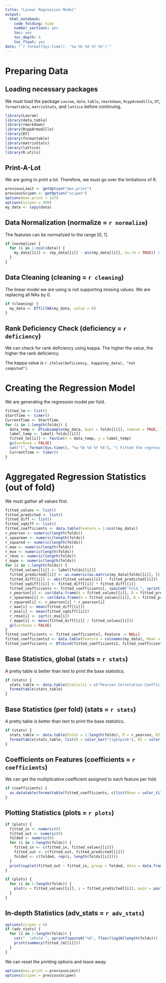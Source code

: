 ```yaml
---
title: "Linear Regression Model"
output:
  html_notebook:
    code_folding: hide
    number_sections: yes
    toc: yes
    toc_depth: 6
    toc_float: yes
date: "`r format(Sys.time(), '%a %b %d %Y %X')`"
---
```


# Preparing Data

## Loading necessary packages

We must load the package `Laurae`, `data.table`, `rmarkdown`, `RcppArmadillo`, `DT`, `formattable`, `matrixStats`, and `lattice` before continuing.

```r
library(Laurae)
library(data.table)
library(rmarkdown)
library(RcppArmadillo)
library(DT)
library(formattable)
library(matrixStats)
library(lattice)
library(R.utils)
```

## Print-A-Lot

We are going to print a lot. Therefore, we must go over the limitations of R.

```r
previousLimit <- getOption("max.print")
previousScipen <- getOption("scipen")
options(max.print = 1e7)
options(scipen = 999)
my_data <- copy(data)
```

## Data Normalization (normalize = `r normalize`)

The features can be normalized to the range [0, 1\].

```r
if (normalize) {
  for (i in 1:ncol(data)) {
    my_data[[i]] <- (my_data[[i]] - min(my_data[[i]], na.rm = TRUE)) / (max(my_data[[i]], na.rm = TRUE) - min(my_data[[i]], na.rm = TRUE))
  }
}
```

## Data Cleaning (cleaning = `r cleaning`)

The linear model we are using is not supporting missing values. We are replacing all NAs by 0.

```r
if (cleaning) {
  my_data <- DTfillNA(my_data, value = 0)
}
```

## Rank Deficiency Check (deficiency = `r deficiency`)

We can check for rank deficiency using kappa. The higher the value, the higher the rank deficiency.

The kappa value is `r ifelse(deficiency, kappa(my_data), "not computed")`.

# Creating the Regression Model

We are generating the regression model per fold.

```r
fitted_lm <- list()
StartTime <- timer()
CurrentTime <- StartTime
for (i in 1:length(folds)) {
  data_temp <- DTsubsample(my_data, kept = folds[[i]], remove = TRUE, low_mem = FALSE, collect = 50, silent = TRUE)
  label_temp <- label[-folds[[i]]]
  fitted_lm[[i]] <- fastLm(X = data_temp, y = label_temp)
  gc(verbose = FALSE)
  cat("[", format(Sys.time(), "%a %b %d %Y %X"), "] Fitted the regression model on fold ", sprintf(paste0("%0", floor(log10(length(folds))) + 1, "d"), i), " in ", sprintf("%07.03f", (timer() - CurrentTime) / 1000), "s.  \n", sep = "")
  CurrentTime <- timer()
}
```

# Aggregated Regression Statistics (out of fold)

We must gather all values first.

```r
fitted_values <- list()
fitted_predicted <- list()
fitted_diff <- list()
fitted_sqdiff <- list()
fitted_coefficients <- data.table(Feature = 1:ncol(my_data))
r_pearson <- numeric(length(folds))
r_spearman <- numeric(length(folds))
r_squared <- numeric(length(folds))
r_mae <- numeric(length(folds))
r_mse <- numeric(length(folds))
r_rmse <- numeric(length(folds))
r_mape <- numeric(length(folds))
for (i in 1:length(folds)) {
  fitted_values[[i]] <- label[folds[[i]]]
  fitted_predicted[[i]] <- as.numeric(as.matrix(my_data[folds[[i]], ]) %*% fitted_lm[[i]]$coefficients)
  fitted_diff[[i]] <- abs(fitted_values[[i]] - fitted_predicted[[i]])
  fitted_sqdiff[[i]] <- fitted_diff[[i]] * fitted_diff[[i]]
  fitted_coefficients <- fitted_coefficients[, (paste0("Fold_", sprintf(paste0("%0", floor(log10(length(folds))) + 1, "d"), i))) := as.numeric(fitted_lm[[i]]$coefficients)]
  r_pearson[i] <- cor(data.frame(A = fitted_values[[i]], B = fitted_predicted[[i]]), method = "pearson")[1, 2]
  r_spearman[i] <- cor(data.frame(A = fitted_values[[i]], B = fitted_predicted[[i]]), method = "spearman")[1, 2]
  r_squared[i] <- r_pearson[i] * r_pearson[i]
  r_mae[i] <- mean(fitted_diff[[i]])
  r_mse[i] <- mean(fitted_sqdiff[[i]])
  r_rmse[i] <- sqrt(r_mse[i])
  r_mape[i] <- mean(fitted_diff[[i]] / fitted_values[[i]])
  gc(verbose = FALSE)
}
fitted_coefficients <- fitted_coefficients[, Feature := NULL]
fitted_coefficients2 <- data.table(Feature = colnames(my_data), Mean = rowMeans(as.matrix(fitted_coefficients)), SD = rowSds(as.matrix(fitted_coefficients)))
fitted_coefficients <- DTcbind(fitted_coefficients2, fitted_coefficients)
```

## Base Statistics, global (stats = `r stats`)

A pretty table is better than text to print the base statistics.

```r
if (stats) {
  stats_table <- data.table(Statistic = c("Pearson Correlation Coefficient (R)", "Coefficient of Determination (R^2)", "Mean Absolute Error (MAE)", "Mean Squared Error (MSE)", "Root Mean Squared Error (RMSE)", "Mean Average Percentage Error (MAPE)"), Mean = c(mean(r_pearson), mean(r_squared), mean(r_mae), mean(r_mse), mean(r_rmse), mean(r_mape)), SD = c(sd(r_pearson), sd(r_squared), sd(r_mae), sd(r_mse), sd(r_rmse), sd(r_mape)))
  formattable(stats_table)
}
```

## Base Statistics (per fold) (stats = `r stats`)

A pretty table is better than text to print the base statistics.

```r
if (stats) {
  stats_table <- data.table(Folds = 1:length(folds), R = r_pearson, R2 = r_squared, MAE = r_mae, MSE = r_mse, RMSE = r_rmse, MAPE = r_mape)
  formattable(stats_table, list(R = color_bar("lightpink"), R2 = color_bar("pink"), MAE = color_bar("lightgreen"), MSE = color_bar("lightgrey"), RMSE = color_bar("lightblue"), MAPE = color_bar("cyan")))
}
```

## Coefficients on Features (coefficients = `r coefficients`)

We can get the multiplicative coefficient assigned to each feature per fold.

```r
if (coefficients) {
  as.datatable(formattable(fitted_coefficients, c(list(Mean = color_tile("lightpink", "lightblue"), SD = color_tile("lightgreen", "lightpink"), (area(col = colnames(fitted_coefficients)[3:ncol(fitted_coefficients)]) ~ color_tile("lightpink", "lightblue")))))) %>% formatRound(1:ncol(my_data), digits = 5)
}
```

## Plotting Statistics (plots = `r plots`)

```r
if (plots) {
  fitted_in <- numeric(0)
  fitted_out <- numeric(0)
  folded <- numeric(0)
  for (i in 1:length(folds)) {
    fitted_in <- c(fitted_in, fitted_values[[i]])
    fitted_out <- c(fitted_out, fitted_predicted[[i]])
    folded <- c(folded, rep(i, length(folds[[i]])))
  }
  print(xyplot(fitted_out ~ fitted_in, group = folded, data = data.frame(Folds = as.factor(folded), Fitted = fitted_in, Predicted = fitted_out), auto.key = list(space = "right"), main = "Cross-Validated Linear Regression fitted values vs predicted values", xlab = "Fitted Values", ylab = "Predicted Values"))
}
```

```r
if (plots) {
  for (i in 1:length(folds)) {
    plot(x = fitted_values[[i]], y = fitted_predicted[[i]], main = paste0("Cross-Validated (fold ", sprintf(paste0("%0", floor(log10(length(folds))) + 1, "d"), i), ") Linear Regression fitted values vs predicted values"), xlab = "Fitted Values", ylab = "Predicted Values")
  }
}
```

## In-depth Statistics (adv_stats = `r adv_stats`)

```r
options(scipen = 6)
if (adv_stats) {
  for (i in 1:length(folds)) {
    cat("  \nFold ", sprintf(paste0("%0", floor(log10(length(folds))) + 1, "d"), i), ".  \n", sep = "")
    print(summary(fitted_lm[[i]]))
  }
}

```

We can reset the printing options and leave away.

```r
options(max.print = previousLimit)
options(scipen = previousScipen)
```




